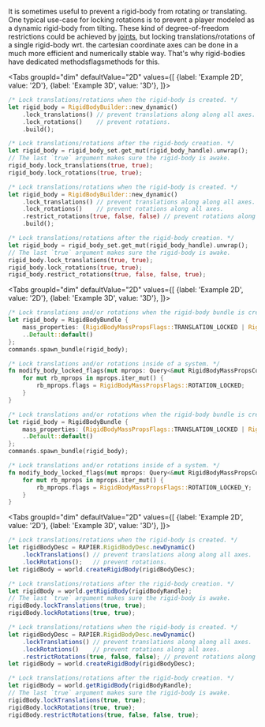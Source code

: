
It is sometimes useful to prevent a rigid-body from rotating or translating. One typical use-case for locking rotations
is to prevent a player modeled as a dynamic rigid-body from tilting. These kind of degree-of-freedom restrictions could
be achieved by [joints](#joints), but locking translations/rotations of a single rigid-body wrt. the cartesian coordinate
axes can be done  in a much more efficient and numerically stable way. That's why rigid-bodies have
dedicated <rapier>methods</rapier><bevy>flags</bevy><js>methods</js> for this.

<rapier>

<Tabs
groupId="dim"
defaultValue="2D"
values={[
{label: 'Example 2D', value: '2D'},
{label: 'Example 3D', value: '3D'},
]}>
<TabItem value="2D">

```rust
/* Lock translations/rotations when the rigid-body is created. */
let rigid_body = RigidBodyBuilder::new_dynamic()
    .lock_translations() // prevent translations along along all axes.
    .lock_rotations()    // prevent rotations.
    .build();
```

```rust
/* Lock translations/rotations after the rigid-body creation. */
let rigid_body = rigid_body_set.get_mut(rigid_body_handle).unwrap();
// The last `true` argument makes sure the rigid-body is awake.
rigid_body.lock_translations(true, true);
rigid_body.lock_rotations(true, true);
```

  </TabItem>
  <TabItem value="3D">

```rust
/* Lock translations/rotations when the rigid-body is created. */
let rigid_body = RigidBodyBuilder::new_dynamic()
    .lock_translations() // prevent translations along along all axes.
    .lock_rotations()    // prevent rotations along all axes.
    .restrict_rotations(true, false, false) // prevent rotations along the Y and Z axes.
    .build();
```

```rust
/* Lock translations/rotations after the rigid-body creation. */
let rigid_body = rigid_body_set.get_mut(rigid_body_handle).unwrap();
// The last `true` argument makes sure the rigid-body is awake.
rigid_body.lock_translations(true, true);
rigid_body.lock_rotations(true, true);
rigid_body.restrict_rotations(true, false, false, true);
```

  </TabItem>
</Tabs>

</rapier>
<bevy>

<Tabs
groupId="dim"
defaultValue="2D"
values={[
{label: 'Example 2D', value: '2D'},
{label: 'Example 3D', value: '3D'},
]}>
<TabItem value="2D">

```rust
/* Lock translations and/or rotations when the rigid-body bundle is created. */
let rigid_body = RigidBodyBundle {
    mass_properties: (RigidBodyMassPropsFlags::TRANSLATION_LOCKED | RigidBodyMassPropsFlags::ROTATION_LOCKED).into(),
    ..Default::default()
};
commands.spawn_bundle(rigid_body);
```
```rust
/* Lock translations and/or rotations inside of a system. */
fn modify_body_locked_flags(mut mprops: Query<&mut RigidBodyMassPropsComponent>) {
    for mut rb_mprops in mprops.iter_mut() {
        rb_mprops.flags = RigidBodyMassPropsFlags::ROTATION_LOCKED;
    }
}
```

  </TabItem>
  <TabItem value="3D">

```rust
/* Lock translations and/or rotations when the rigid-body bundle is created. */
let rigid_body = RigidBodyBundle {
    mass_properties: (RigidBodyMassPropsFlags::TRANSLATION_LOCKED | RigidBodyMassPropsFlags::ROTATION_LOCKED_X).into(),
    ..Default::default()
};
commands.spawn_bundle(rigid_body);
```
```rust
/* Lock translations and/or rotations inside of a system. */
fn modify_body_locked_flags(mut mprops: Query<&mut RigidBodyMassPropsComponent>) {
    for mut rb_mprops in mprops.iter_mut() {
        rb_mprops.flags = RigidBodyMassPropsFlags::ROTATION_LOCKED_Y;
    }
}
```

  </TabItem>
</Tabs>

</bevy>
<js>

<Tabs
groupId="dim"
defaultValue="2D"
values={[
{label: 'Example 2D', value: '2D'},
{label: 'Example 3D', value: '3D'},
]}>
<TabItem value="2D">

```js
/* Lock translations/rotations when the rigid-body is created. */
let rigidBodyDesc = RAPIER.RigidBodyDesc.newDynamic()
    .lockTranslations() // prevent translations along along all axes.
    .lockRotations();   // prevent rotations.
let rigidBody = world.createRigidBody(rigidBodyDesc);
```

```js
/* Lock translations/rotations after the rigid-body creation. */
let rigidBody = world.getRigidBody(rigidBodyRandle);
// The last `true` argument makes sure the rigid-body is awake.
rigidBody.lockTranslations(true, true);
rigidBody.lockRotations(true, true);
```

  </TabItem>
  <TabItem value="3D">

```js
/* Lock translations/rotations when the rigid-body is created. */
let rigidBodyDesc = RAPIER.RigidBodyDesc.newDynamic()
    .lockTranslations() // prevent translations along along all axes.
    .lockRotations()    // prevent rotations along all axes.
    .restrictRotations(true, false, false); // prevent rotations along the Y and Z axes.
let rigidBody = world.createRigidBody(rigidBodyDesc);
```

```js
/* Lock translations/rotations after the rigid-body creation. */
let rigidBody = world.getRigidBody(rigidBodyRandle);
// The last `true` argument makes sure the rigid-body is awake.
rigidBody.lockTranslations(true, true);
rigidBody.lockRotations(true, true);
rigidBody.restrictRotations(true, false, false, true);
```

  </TabItem>
</Tabs>

</js>